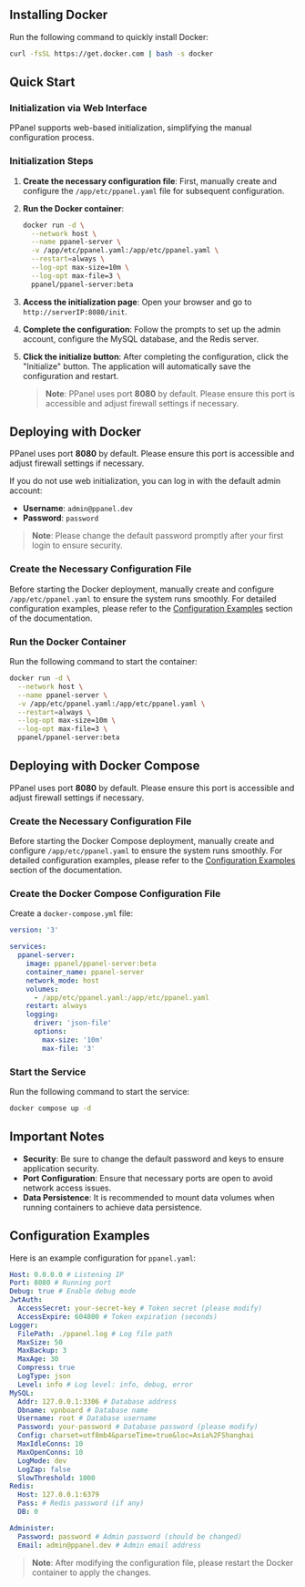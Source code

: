 ## Installing Docker

Run the following command to quickly install Docker:

```sh
curl -fsSL https://get.docker.com | bash -s docker
```

## Quick Start

### Initialization via Web Interface

PPanel supports web-based initialization, simplifying the manual configuration process.

### Initialization Steps

1. **Create the necessary configuration file**: First, manually create and configure the `/app/etc/ppanel.yaml` file for subsequent configuration.

2. **Run the Docker container**:

   ```sh
   docker run -d \
     --network host \
     --name ppanel-server \
     -v /app/etc/ppanel.yaml:/app/etc/ppanel.yaml \
     --restart=always \
     --log-opt max-size=10m \
     --log-opt max-file=3 \
     ppanel/ppanel-server:beta
   ```

3. **Access the initialization page**: Open your browser and go to `http://serverIP:8080/init`.

4. **Complete the configuration**: Follow the prompts to set up the admin account, configure the MySQL database, and the Redis server.

5. **Click the initialize button**: After completing the configuration, click the "Initialize" button. The application will automatically save the configuration and restart.

   > **Note**: PPanel uses port **8080** by default. Please ensure this port is accessible and adjust firewall settings if necessary.

## Deploying with Docker

PPanel uses port **8080** by default. Please ensure this port is accessible and adjust firewall settings if necessary.

If you do not use web initialization, you can log in with the default admin account:

- **Username**: `admin@ppanel.dev`
- **Password**: `password`

> **Note**: Please change the default password promptly after your first login to ensure security.

### Create the Necessary Configuration File

Before starting the Docker deployment, manually create and configure `/app/etc/ppanel.yaml` to ensure the system runs smoothly. For detailed configuration examples, please refer to the [Configuration Examples](#configuration-examples) section of the documentation.

### Run the Docker Container

Run the following command to start the container:

```sh
docker run -d \
  --network host \
  --name ppanel-server \
  -v /app/etc/ppanel.yaml:/app/etc/ppanel.yaml \
  --restart=always \
  --log-opt max-size=10m \
  --log-opt max-file=3 \
  ppanel/ppanel-server:beta
```

## Deploying with Docker Compose

PPanel uses port **8080** by default. Please ensure this port is accessible and adjust firewall settings if necessary.

### Create the Necessary Configuration File

Before starting the Docker Compose deployment, manually create and configure `/app/etc/ppanel.yaml` to ensure the system runs smoothly. For detailed configuration examples, please refer to the [Configuration Examples](#configuration-examples) section of the documentation.

### Create the Docker Compose Configuration File

Create a `docker-compose.yml` file:

```yaml
version: '3'

services:
  ppanel-server:
    image: ppanel/ppanel-server:beta
    container_name: ppanel-server
    network_mode: host
    volumes:
      - /app/etc/ppanel.yaml:/app/etc/ppanel.yaml
    restart: always
    logging:
      driver: 'json-file'
      options:
        max-size: '10m'
        max-file: '3'
```

### Start the Service

Run the following command to start the service:

```sh
docker compose up -d
```

## Important Notes

- **Security**: Be sure to change the default password and keys to ensure application security.
- **Port Configuration**: Ensure that necessary ports are open to avoid network access issues.
- **Data Persistence**: It is recommended to mount data volumes when running containers to achieve data persistence.

## Configuration Examples

Here is an example configuration for `ppanel.yaml`:

```yaml
Host: 0.0.0.0 # Listening IP
Port: 8080 # Running port
Debug: true # Enable debug mode
JwtAuth:
  AccessSecret: your-secret-key # Token secret (please modify)
  AccessExpire: 604800 # Token expiration (seconds)
Logger:
  FilePath: ./ppanel.log # Log file path
  MaxSize: 50
  MaxBackup: 3
  MaxAge: 30
  Compress: true
  LogType: json
  Level: info # Log level: info, debug, error
MySQL:
  Addr: 127.0.0.1:3306 # Database address
  Dbname: vpnboard # Database name
  Username: root # Database username
  Password: your-password # Database password (please modify)
  Config: charset=utf8mb4&parseTime=true&loc=Asia%2FShanghai
  MaxIdleConns: 10
  MaxOpenConns: 10
  LogMode: dev
  LogZap: false
  SlowThreshold: 1000
Redis:
  Host: 127.0.0.1:6379
  Pass: # Redis password (if any)
  DB: 0

Administer:
  Password: password # Admin password (should be changed)
  Email: admin@ppanel.dev # Admin email address
```

> **Note**: After modifying the configuration file, please restart the Docker container to apply the changes.



<Giscus />
